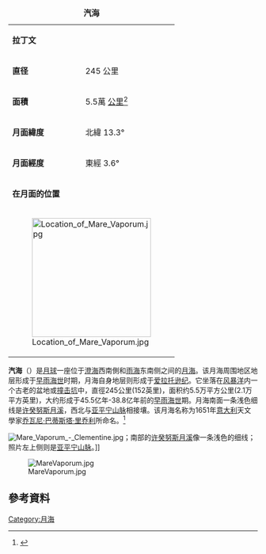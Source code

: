 {| border="1" cellspacing="0" cellpadding="2" align="right" style="margin-left:1em"
|+ '''汽海'''
|-
| '''拉丁文'''
| {{lang|la|Mare Vaporum}}
|-
| '''直径'''
| 245 公里
|-
| '''面積'''
| 5.5萬 [[平方公里|公里<sup>2</sup>]]
|-
| '''月面緯度'''
| 北緯 13.3°
|-
| '''月面經度'''
| 東經 3.6°
|-
| colspan="2" | '''在月面的位置'''
|-
| colspan="2" | [[Image:Location_of_Mare_Vaporum.jpg|240px]]
|}

'''汽海'''（{{lang-la|'''Mare Vaporum'''}}）是[[月球|月球]]一座位于[[澄海_(月球)|澄海]]西南側和[[雨海|雨海]]东南侧之间的[[月海|月海]]。该月海周围地区地层形成于[[早雨海世|早雨海世]]时期，月海自身地层则形成于[[爱拉托逊纪|爱拉托逊纪]]。它坐落在[[风暴洋|风暴洋]]内一个古老的盆地或[[撞击坑|撞击坑]]中，直徑245公里(152英里)，面积约5.5万平方公里(2.1万平方英里)，大约形成于45.5亿年-38.8亿年前的[[早雨海世|早雨海世]]期。月海南面一条浅色细线是[[许癸努斯月溪|许癸努斯月溪]]，西北与[[亚平宁山脉|亚平宁山脉]]相接壤。该月海名称为1651年[[意大利|意大利]]天文學家[[乔瓦尼·巴蒂斯塔·里乔利|乔瓦尼·巴蒂斯塔·里乔利]]所命名。<ref>{{en}}{{cite web|title=Mare Vaporum |work=lunar.arc.nasa.gov |url=http://lunar.arc.nasa.gov/science/atlas/mare/mvaporum.htm |accessdate=2009-03-28 |deadurl=yes |archiveurl=https://web.archive.org/web/20090327220922/http://lunar.arc.nasa.gov/science/atlas/mare/mvaporum.htm |archivedate=2009-03-27 }}</ref>

[[Image:Mare_Vaporum_-_Clementine.jpg|thumb]]；南部的[[许癸努斯月溪|许癸努斯月溪]]像一条浅色的细线；照片左上侧则是[[亚平宁山脉|亚平宁山脉]]。]]

[[Image:MareVaporum.jpg|thumb]]

==參考資料==
{{reflist}}

{{月海}}
[[Category:月海|Category:月海]]